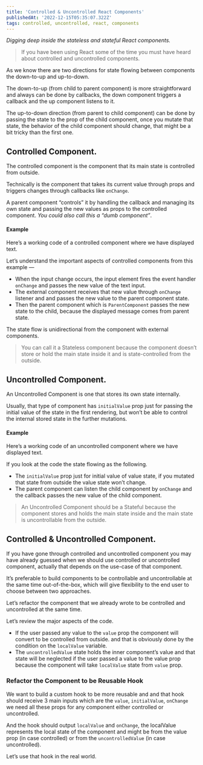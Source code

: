```yaml
---
title: 'Controlled & Uncontrolled React Components'
publishedAt: '2022-12-15T05:35:07.322Z'
tags: controlled, uncontrolled, react, components
---
```


<Picture src="/images/pic-2.webp" caption="React State Management Tools" />

_Digging deep inside the stateless and stateful React components._

> If you have been using React some of the time you must have heard about controlled and uncontrolled components.

As we know there are two directions for state flowing between components the down-to-up and up-to-down.

The down-to-up (from child to parent component) is more straightforward and always can be done by callbacks, the down component triggers a callback and the up component listens to it.

The up-to-down direction (from parent to child component) can be done by passing the state to the prop of the child component, once you mutate that state, the behavior of the child component should change, that might be a bit tricky than the first one.

## Controlled Component.

The controlled component is the component that its main state is controlled from outside.

Technically is the component that takes its current value through props and triggers changes through callbacks like `onChange`.

A parent component “controls” it by handling the callback and managing its own state and passing the new values as props to the controlled component. _You could also call this a “dumb component”_.

#### Example

Here’s a working code of a controlled component where we have displayed text.

<Gist id="b4f5c724de724715e622fb121b8a53c9" />

Let’s understand the important aspects of controlled components from this example —

- When the input change occurs, the input element fires the event handler `onChange` and passes the new value of the text input.
- The external component receives that new value through `onChange` listener and and passes the new value to the parent component state.
- Then the parent component which is `ParentComponent` passes the new state to the child, because the displayed message comes from parent state.

The state flow is unidirectional from the component with external components.

> You can call it a Stateless component because the component doesn’t store or hold the main state inside it and is state-controlled from the outside.

## Uncontrolled Component.

An Uncontrolled Component is one that stores its own state internally.

Usually, that type of component has `initialValue` prop just for passing the initial value of the state in the first rendering, but won’t be able to control the internal stored state in the further mutations.

#### Example

Here’s a working code of an uncontrolled component where we have displayed text.

<Gist id="e127d5dded34b0f158b4987c553b1677" />

If you look at the code the state flowing as the following.

- The `initialValue` prop just for initial value of value state, if you mutated that state from outside the value state won’t change.
- The parent component can listen the child component by `onChange` and the callback passes the new value of the child component.

> An Uncontrolled Component should be a Stateful because the component stores and holds the main state inside and the main state is uncontrollable from the outside.

## Controlled & Uncontrolled Component.

If you have gone through controlled and uncontrolled component you may have already guessed when we should use controlled or uncontrolled component, actually that depends on the use-case of that component.

It’s preferable to build components to be controllable and uncontrollable at the same time out-of-the-box, which will give flexibility to the end user to choose between two approaches.

Let’s refactor the component that we already wrote to be controlled and uncontrolled at the same time.

<Gist id="1d53a9ad63086219553cd493be16fba6" />

Let’s review the major aspects of the code.

- If the user passed any value to the `value` prop the component will convert to be controlled from outside. and that is obviously done by the condition on the `localValue` variable.
- The `uncontrolledValue` state holds the inner component’s value and that state will be neglected if the user passed a value to the value prop because the component will take `localValue` state from `value` prop.

### Refactor the Component to be Reusable Hook

We want to build a custom hook to be more reusable and and that hook should receive 3 main inputs which are the `value`, `initialValue`, `onChange` we need all these props for any component either controlled or uncontrolled.

And the hook should output `localValue` and `onChange`, the localValue represents the local state of the component and might be from the value prop (in case controlled) or from the `uncontrolledValue` (in case uncontrolled).

<Gist id="bbe094efeb67b729a3b9dc12a5139051" />

Let’s use that hook in the real world.

<Gist id="f4667db83b92a49b6f7563229eec99b4" />

